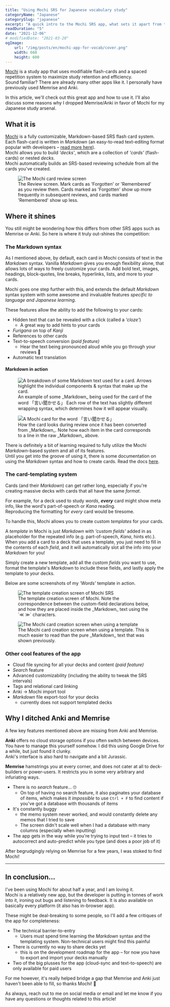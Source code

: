 ```yaml
---
title: "Using Mochi SRS for Japanese vocabulary study"
categoryName: "Japanese"
categorySlug: "japanese"
excerpt: "A quick intro to the Mochi SRS app, what sets it apart from the competition, and how you can use its features to improve your study"
readDuration: "5"
date: "2021-12-06"
# modifiedDate: "2021-03-20"
ogImage:
    url: "/img/posts/en/mochi-app-for-vocab/cover.png"
    width: 660
    height: 600
---
```


[Mochi](https://mochi.cards/) is a study app that uses modifiable flash-cards and a spaced repetition system to maximize study retention and efficiency.  
Sound familiar? There are already many other apps like it. I personally have previously used Memrise and Anki.

In this article, we'll check out this great app and how to use it. I'll also discuss some reasons why I dropped Memrise/Anki in favor of Mochi for my Japanese study arsenal.

## What it is

[Mochi](https://mochi.cards/) is a fully customizable, Markdown-based SRS flash card system.  
Each flash-card is written in _Markdown_ (an easy-to-read text-editing format popular with developers – [read more here](https://docs.github.com/en/github/writing-on-github/getting-started-with-writing-and-formatting-on-github/basic-writing-and-formatting-syntax)).  
Mochi allows you to build _'decks'_, which are a collection of _'cards'_ (flash-cards) or nested _decks_.  
Mochi automatically builds an SRS-based reviewing schedule from all the cards you've created.

<figure>
    <img
        src="/img/posts/en/mochi-app-for-vocab/review-screen.png"
        alt="The Mochi card review screen"
    />
    <figcaption>
        The Review screen. Mark cards as 'Forgotten' or 'Remembered' as you
        review them. Cards marked as 'Forgotten' show up more frequently in
        subsequent reviews, and cards marked 'Remembered' show up less.
    </figcaption>
</figure>

## Where it shines

You still might be wondering how this differs from other SRS apps such as Memrise or Anki. So here is where it truly out-shines the competition:

### The Markdown syntax

As I mentioned above, by default, each card in Mochi consists of text in the _Markdown_ syntax. Vanilla _Markdown_ gives you enough flexibility alone, that allows lots of ways to freely customize your cards. Add bold text, images, headings, block-quotes, line breaks, hyperlinks, lists, and more to your cards.

Mochi goes one step further with this, and extends the default _Markdown_ syntax system with some awesome and invaluable features _specific to language and Japanese learning_.

These features allow the ability to add the following to your cards:

-   Hidden text that can be revealed with a click (called a _'cloze'_)
    -   A great way to add hints to your cards
-   _Furigana_ on top of _Kanji_
-   References to other cards
-   Text-to-speech conversion _(paid feature)_
    -   Hear the text being pronounced aloud while you go through your reviews 🙌
-   Automatic text translation

#### Markdown in action

<figure>
    <img
        src="/img/posts/en/mochi-app-for-vocab/md-example.png"
        alt="A breakdown of some Markdown text used for a card. Arrows highlight the individual components & syntax that make up the card."
    />
    <figcaption>
        An example of some _Markdown_ being used for the card of the word
        「言い聞かせる」 Each row of the text has slightly different wrapping
        syntax, which determines how it will appear visually.
    </figcaption>
</figure>

<figure>
    <img
        src="/img/posts/en/mochi-app-for-vocab/fin-example.png"
        alt="A Mochi card for the word 「言い聞かせる」"
    />
    <figcaption>
        How the card looks during review once it has been converted from
        _Markdown_. Note how each item in the card corresponds to a line in the
        raw _Markdown_ above.
    </figcaption>
</figure>

There is definitely a bit of learning required to fully utilize the Mochi _Markdown_-based system and all of its features.  
Until you get into the groove of using it, there is some documentation on using the _Markdown_ syntax and how to create cards. Read the docs [here](https://mochi.cards/docs/).

### The card-templating system

Cards (and their _Markdown_) can get rather long, especially if you're creating massive decks with cards that all have the same _format_.

For example, for a deck used to study _words_, **_every_** card might show meta info, like the word's part-of-speech or _Kana_ reading.  
Reproducing the formatting for _every_ card would be tiresome.

To handle this, Mochi allows you to create custom _templates_ for your cards.

A _template_ in Mochi is just _Markdown_ with _'custom fields'_ added in as placeholder for the repeated info (e.g. part-of-speech, _Kana_, hints etc.).  
When you add a card to a deck that uses a template, you just need to fill in the contents of each _field_, and it will automatically slot all the info into your _Markdown_ for you!

Simply create a new template, add all the _custom fields_ you want to use, format the template's _Markdown_ to include these fields, and lastly apply the template to your decks.

Below are some screenshots of my _'Words'_ template in action.

<figure>
    <img
        src="/img/posts/en/mochi-app-for-vocab/template-creation.png"
        alt="The template creation screen of Mochi SRS"
    />
    <figcaption>
        The template creation screen of Mochi. Note the correspondence between
        the custom-field declarations below, and how they are placed inside the
        _Markdown_ text using the `≪ ≫` characters.
    </figcaption>
</figure>

<figure>
    <img
        src="/img/posts/en/mochi-app-for-vocab/template-entry.png"
        alt="The Mochi card creation screen when using a template"
    />
    <figcaption>
        The Mochi card creation screen when using a template. This is much
        easier to read than the pure _Markdown_ text that was shown previously.
    </figcaption>
</figure>

### Other cool features of the app

-   Cloud file syncing for all your decks and content _(paid feature)_
-   _Search_ feature
-   Advanced customizability (including the ability to tweak the SRS intervals)
-   Tags and relational card linking
-   Anki → Mochi import tool
-   _Markdown_ file export-tool for your decks
    -   currently does not support templated decks

## Why I ditched Anki and Memrise

A few key features mentioned above are missing from Anki and Memrise.

**Anki** offers no cloud storage options if you often switch between devices. You have to manage this yourself somehow. I did this using Google Drive for a while, but just found it clunky.  
Anki's interface is also hard to navigate and a bit Jurassic.

**Memrise** hamstrings you at every corner, and does not cater at all to deck-builders or power-users. It restricts you in some very arbitrary and infuriating ways.

-   There is no _search_ feature... 🙄
    -   On top of having no search feature, it also paginates your database of items, which makes it _impossible_ to use `Ctrl + F` to find content if you've got a database with thousands of items
-   It's constantly buggy
    -   the memo system never worked, and would constantly delete any memos that I tried to save
    -   The screen didn't scale well when I had a database with many columns (especially when inputting)
-   The app gets in the way while you're trying to input text – it tries to autocorrect and auto-predict while you type (and does a poor job of it)

After begrudgingly relying on Memrise for a few years, I was stoked to find Mochi!

---

## In conclusion...

I've been using Mochi for about half a year, and I am loving it.  
Mochi is a relatively new app, but the developer is putting in tonnes of work into it, ironing out bugs and listening to feedback. It is also available on basically every platform (it also has in-browser app).

These might be deal-breaking to some people, so I'll add a few critiques of the app for completeness:

-   The technical barrier-to-entry
    -   Users must spend time learning the _Markdown_ syntax and the templating system. Non-technical users might find this painful
-   There is currently no way to share decks yet
    -   this is on the development roadmap for the app – for now you have to export and import your decks manually
-   Two of the big plusses for the app (cloud-sync and text-to-speech) are only available for paid users

For me however, it's really helped bridge a gap that Memrise and Anki just haven't been able to fill, so thanks Mochi! 🙏

As always, reach out to me on social media or email and let me know if you have any questions or thoughts related to this article!
